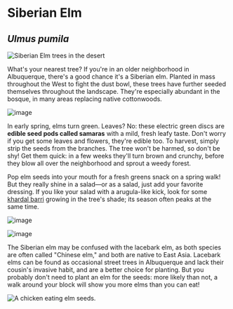 # Siberian Elm

## _Ulmus pumila_

![Siberian Elm trees in the desert](/assets/ulmus/img/plant.jpg)

What's your nearest tree? If you're in an older neighborhood in Albuquerque, there's a good chance it's a Siberian elm. Planted in mass throughout the West to fight the dust bowl, these trees have further seeded themselves throughout the landscape. They're especially abundant in the bosque, in many areas replacing native cottonwoods.

![image](/assets/ulmus/img/twig.jpg "Elm flowers and budding seeds.")

In early spring, elms turn green. Leaves? No: these electric green discs are **edible seed pods called samaras** with a mild, fresh leafy taste. Don't worry if you get some leaves and flowers, they're edible too. To harvest, simply strip the seeds from the branches. The tree won't be harmed, so don't be shy! Get them quick: in a few weeks they'll turn brown and crunchy, before they blow all over the neighborhood and sprout a weedy forest.

Pop elm seeds into your mouth for a fresh greens snack on a spring walk! But they really shine in a salad—or as a salad, just add your favorite dressing. If you like your salad with a arugula-like kick, look for some [khardal barri](sisybrium) growing in the tree's shade; its season often peaks at the same time.

![image](/assets/ulmus/img/handful.jpg "A handful of elm seeds. The small brown specks are flowers.")

![image](/assets/ulmus/img/salad.jpg "Elm seeds, khardal, sunflower seed, fennel and radish flower salad.")

The Siberian elm may be confused with the lacebark elm, as both species are often called "Chinese elm," and both are native to East Asia. Lacebark elms can be found as occasional street trees in Albuquerque and lack their cousin's invasive habit, and are a better choice for planting. But you probably don't need to plant an elm for the seeds: more likely than not, a walk around your block will show you more elms than you can eat!

![A chicken eating elm seeds.](/assets/ulmus/img/chicken-elm.jpg "ELMo mauled by Big Bird! Elm seeds are a treat for chickens.")
